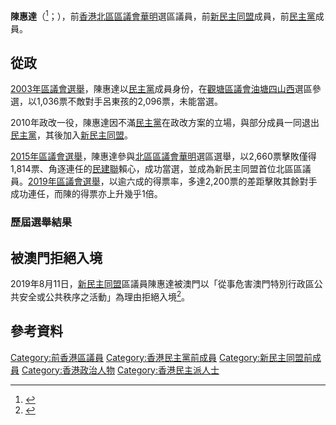 {{Infobox_officeholder
| name           = 陳惠達
| native_name    = Chan Wai-tat
| native_name_lang = en
| now            = <!-- 注释出：[[File:North_District_(Hong_Kong)_logo.svg|20px]] --> [[北區區議會|北區區議會]]議員
| constituency   = [[華明_(選區)|華明]]
| period         = 2016年1月1日－2021年7月8日
| predecessor    = [[賴心|賴心]]
| successor     = 懸空
| image         =20200105 Chan Wai Tat and Chan Yuk Ming in Sheung Shui Protest.jpg
| caption        = 陳惠達(右)
| image_size     = 300px
| sex            = 男
| party          = {{Nonp}}
| otherparty     = {{DPHK}} <small>（2003年－2010年）</small><br/>{{NDE}}<small>（2010年－2021年）</small>
| nationality    = 
| date of birth  = {{birth date and age|1980|4|29}}
| place of birth = 
| residence      = 
| website        = {{facebook|chanwt}} 
| educate        = 
}}

'''陳惠達'''（{{lang-en|Chan Wai-tat}}<ref name=info>{{Cite web|url=http://www.elections.gov.hk/legco2016/pdf/intro_to_can/LC5_14.pdf|title=新界東地方選區候選人簡介|accessdate=2016-09-14|work=2016立法會選舉|archive-date=2016-09-10|archive-url=https://web.archive.org/web/20160910115449/http://www.elections.gov.hk/legco2016/pdf/intro_to_can/LC5_14.pdf|dead-url=yes}}</ref>；{{bd|1980年|4月29日}}），前[[香港|香港]][[北區區議會|北區區議會]][[華明|華明]]選區議員，前[[新民主同盟|新民主同盟]]成員，前[[民主黨_(香港)|民主黨]]成員。

==從政==
[[2003年區議會選舉|2003年區議會選舉]]，陳惠達以[[民主黨_(香港)|民主黨]]成員身份，在[[觀塘區議會|觀塘區議會]][[油塘西|油塘四山西]]選區參選，以1,036票不敵對手呂東孩的2,096票，未能當選。

2010年政改一役，陳惠達因不滿[[民主黨_(香港)|民主黨]]在政改方案的立場，與部分成員一同退出[[民主黨_(香港)|民主黨]]，其後加入[[新民主同盟|新民主同盟]]。

[[2015年區議會選舉|2015年區議會選舉]]，陳惠達參與[[北區區議會|北區區議會]][[華明_(選區)|華明]]選區選舉，以2,660票擊敗僅得1,814票、角逐連任的[[民主建港協進聯盟|民建聯]]賴心，成功當選，並成為新民主同盟首位北區區議員。[[2019年區議會選舉|2019年區議會選舉]]，以逾六成的得票率，多達2,200票的差距擊敗其餘對手成功連任，而陳的得票亦上升幾乎1倍。

===歷屆選舉結果===
{{Election box begin|名稱=[[2019年香港區議會選舉結果#北區|2019年北區區議會華明選區]]}}
{{Election box candidate with party link
  |政黨   = 民建聯
  |編號   = ①
  |候選人 = [[潘孝汶|潘孝汶]]
  |票數   = 3,124
  |百分比 = 36.11
  |增減   = -4.44
}}
{{Election box candidate with party link
  |政黨   = 獨立
  |編號   = ②
  |候選人 = 劉嘉豪
  |票數   = 214
  |百分比 = 2.47
  |增減   = 不適用
}}
{{Election box candidate with party link
  |政黨   = 新民主同盟
  |編號   = ③
  |候選人 = '''陳惠達'''
  |票數   = '''5,314'''
  |百分比 = '''61.42'''
  |增減   = +1.97
  |當選   = yes
}}
{{Election box majority
  |票數   = 2,190
  |百分比 = 25.31
  |增減   = +6.4
}}
{{Election box end}}

{{Election box begin|名稱=[[2015年香港區議會選舉結果#北區|2015年北區區議會華明選區]]}}
{{Election box candidate with party link
  |政黨   = 民建聯
  |編號   = ① 
  |候選人 = [[賴心|賴心]]
  |票數   = 1,814
  |百分比 = 40.55
  |增減   = -18.85
}}
{{Election box candidate with party link
  |政黨   = 新民主同盟
  |編號   = ②
  |候選人 = '''陳惠達'''
  |票數   = '''2,660'''
  |百分比 = '''59.45'''
  |增減   = 不適用
  |當選   = yes
}}
{{Election box majority
  |票數   = 846
  |百分比 = 18.91
  |增減   = +0.12
}}
{{Election box end}}
{{Election box begin |名稱=[[2003年香港區議會選舉結果#觀塘區|2003年觀塘區議會油塘四山西選區]]}}
{{Election box candidate with party link
  |政黨   = 九龍社團聯會
  |編號   = ①
  |候選人 = '''[[呂東孩|呂東孩]]'''
  |票數   = '''2,096'''
  |百分比 = '''66.92'''
  |增減   = 不適用
  |當選   = yes
}}
{{Election box candidate with party link
  |政黨   = 民主黨
  |編號   = ②
  |候選人 = '''陳惠達'''
  |票數   = 1,036 
  |百分比 = 33.08
  |增減   = 不適用
}}
{{Election box majority
  |票數   = 1,060
  |百分比 = 33.84
  |增減   = 不適用
}}
{{Election box end}}

==被澳門拒絕入境==
{{main|香港人被拒入境澳門事件}}
2019年8月11日，[[新民主同盟|新民主同盟]]區議員陳惠達被澳門以「從事危害澳門特別行政區公共安全或公共秩序之活動」為理由拒絕入境<ref>{{cite news |title=區議員被澳門拒入境　新同盟譴責：料掌握市民參與政治活動資料 |url=https://www.hk01.com/%E6%94%BF%E6%83%85/362470/%E5%8D%80%E8%AD%B0%E5%93%A1%E8%A2%AB%E6%BE%B3%E9%96%80%E6%8B%92%E5%85%A5%E5%A2%83-%E6%96%B0%E5%90%8C%E7%9B%9F%E8%AD%B4%E8%B2%AC-%E6%96%99%E6%8E%8C%E6%8F%A1%E5%B8%82%E6%B0%91%E5%8F%83%E8%88%87%E6%94%BF%E6%B2%BB%E6%B4%BB%E5%8B%95%E8%B3%87%E6%96%99 |date=2019-08-11 |accessdate=2020-01-04 |last=羅家晴 |publisher=[[香港01|香港01]] |archive-date=2021-08-03 |archive-url=https://web.archive.org/web/20210803041637/https://www.hk01.com/%E6%94%BF%E6%83%85/362470/%E5%8D%80%E8%AD%B0%E5%93%A1%E8%A2%AB%E6%BE%B3%E9%96%80%E6%8B%92%E5%85%A5%E5%A2%83-%E6%96%B0%E5%90%8C%E7%9B%9F%E8%AD%B4%E8%B2%AC-%E6%96%99%E6%8E%8C%E6%8F%A1%E5%B8%82%E6%B0%91%E5%8F%83%E8%88%87%E6%94%BF%E6%B2%BB%E6%B4%BB%E5%8B%95%E8%B3%87%E6%96%99 |dead-url=yes }}</ref>。

== 參考資料 ==
{{reflist|30em}}

{{s-start}}
{{s-par}}
{{s-before|[[賴心|賴心]]}}
{{s-title|[[北區區議會|北區區議會]]<br>{{small|[[華明_(選區)|華明]]選區區議員}}|2016年1月1日－2021年7月8日}}
{{s-after|懸空}}
{{end}}

[[Category:前香港區議員|Category:前香港區議員]]
[[Category:香港民主黨前成員|Category:香港民主黨前成員]]
[[Category:新民主同盟前成員|Category:新民主同盟前成員]]
[[Category:香港政治人物|Category:香港政治人物]]
[[Category:香港民主派人士|Category:香港民主派人士]]